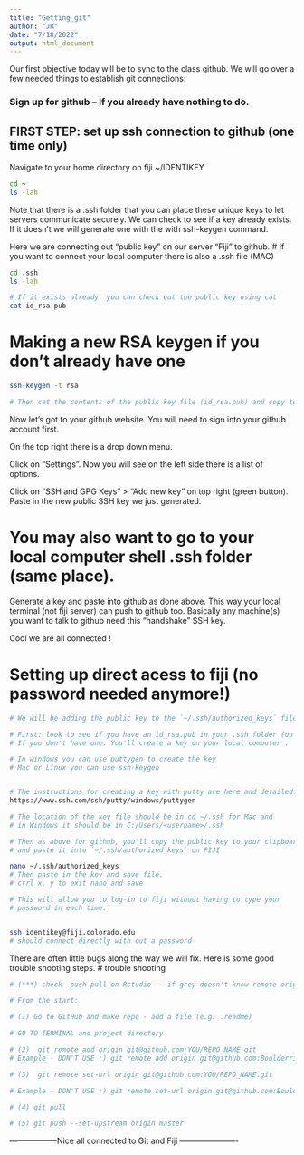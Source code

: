 ```yaml
---
title: "Getting_git"
author: "JR"
date: "7/18/2022"
output: html_document
---
```

Our first objective today will be to sync to the class github. We will
go over a few needed things to establish git connections:

### Sign up for github -- if you already have nothing to do.


## FIRST STEP: set up ssh connection to github (one time only)

Navigate to your home directory on fiji ~/IDENTIKEY

```bash

cd ~
ls -lah

```

Note that there is a .ssh folder that you can place these unique keys to let
servers communicate securely. We can check to see if a key already exists.
If it doesn't we will generate one with the with ssh-keygen command.

Here we are connecting out "public key" on our server "Fiji" to github.
# If you want to connect your local computer there is also a .ssh file (MAC)

```bash
cd .ssh
ls -lah

# If it exists already, you can check out the public key using cat
cat id_rsa.pub

```


# Making a new RSA keygen if you don't already have one
```bash

ssh-keygen -t rsa

# Then cat the contents of the public key file (id_rsa.pub) and copy to clipboard.

```

Now let's got to your github website. 
You will need to sign into your github account first.

On the top right there is a drop down menu. 

Click on "Settings". Now you will see on the left side there is a list of options. 

Click on "SSH and GPG Keys" > "Add new key" on top right (green button). Paste in the new public SSH key we just generated.

# You may also want to go to your local computer shell .ssh folder (same place).
Generate a key and paste into github as done above. This way your local terminal
(not fiji server) can push to github too. Basically any machine(s) you want to
talk to github need this "handshake" SSH key.

Cool we are all connected !


# Setting up direct acess to fiji (no password needed anymore!)
```BASH

# We will be adding the public key to the `~/.ssh/authorized_keys` file on FIJI.

# First: look to see if you have an id_rsa.pub in your .ssh folder (on your local computer)
# If you don't have one: You'll create a key on your local computer . 

# In windows you can use puttygen to create the key  
# Mac or Linux you can use ssh-keygen


# The instructions for creating a key with putty are here and detailed.
https://www.ssh.com/ssh/putty/windows/puttygen

# The location of the key file should be in cd ~/.ssh for Mac and
# in Windows it should be in C:/Users/<username>/.ssh

# Then as above for github, you'll copy the public key to your clipboard
# and paste it into `~/.ssh/authorized_keys` on FIJI

nano ~/.ssh/authorized_keys
# Then paste in the key and save file.
# ctrl x, y to exit nano and save

# This will allow you to log-in to fiji without having to type your
# password in each time.


ssh identikey@fiji.colorado.edu 
# should connect directly with out a password 
```

There are often little bugs along the way we will fix.
Here is some good trouble shooting steps.
# trouble shooting
```r
# (***) check  push pull on Rstudio -- if grey doesn't know remote origin.

# From the start:

# (1) Go to GitHub and make repo - add a file (e.g. .readme)

# GO TO TERMINAL and project directory

# (2)  git remote add origin git@github.com:YOU/REPO_NAME.git
# Example - DON'T USE :) git remote add origin git@github.com:Boulderrinnlab/CODE_VAULT.git

# (3)  git remote set-url origin git@github.com:YOU/REPO_NAME.git

# Example - DON'T USE :) git remote set-url origin git@github.com:Boulderrinnlab/CODE_VAULT.git

# (4) git pull

# (5) git push --set-upstream origin master 

```

------------------Nice all connected to Git and Fiji ----------------------
